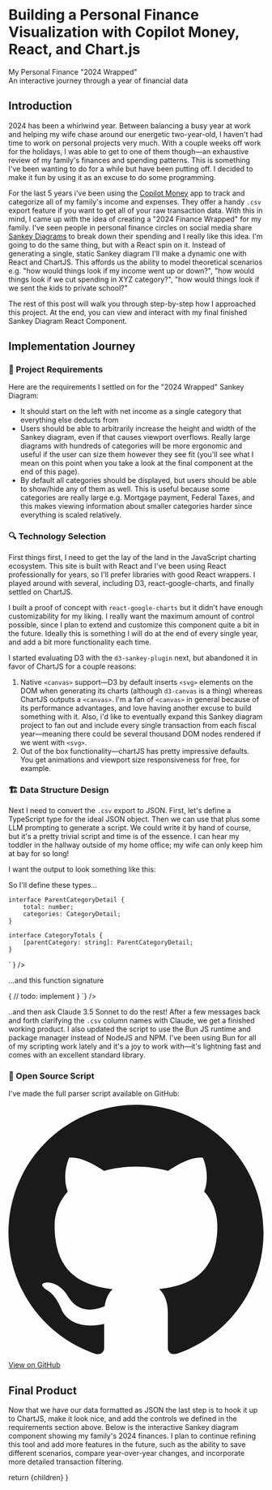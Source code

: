 


# Building a Personal Finance Visualization with Copilot Money, React, and Chart.js

<div className="flex flex-col gap-2 my-6 self-start">
  <div className="text-blue-400 text-lg font-medium">My Personal Finance "2024 Wrapped"</div>
  <div className="border-l-4 border-blue-500 pl-4 italic text-gray-400">An interactive journey through a year of financial data</div>
</div>

## Introduction
2024 has been a whirlwind year. Between balancing a busy year at work and helping my wife chase around our energetic two-year-old, I haven't had time to work on personal projects very much. With a couple weeks off work for the holidays, I was able to get to one of them though—an exhaustive review of my family's finances and spending patterns. This is something I've been wanting to do for a while but have been putting off. I decided to make it fun by using it as an excuse to do some programming.

For the last 5 years i've been using the [Copilot Money](https://copilot.money/) app to track and categorize all of my family's income and expenses. They offer a handy `.csv` export feature if you want to get all of your raw transaction data. With this in mind, I came up with the idea of creating a "2024 Finance Wrapped" for my family. I've seen people in personal finance circles on social media share [Sankey Diagrams](https://en.wikipedia.org/wiki/Sankey_diagram) to break down their spending and I really like this idea. I'm going to do the same thing, but with a React spin on it. Instead of generating a single, static Sankey diagram I'll make a dynamic one with React and ChartJS. This affords us the ability to model theoretical scenarios e.g. "how would things look if my income went up or down?", "how would things look if we cut spending in XYZ category?", "how would things look if we sent the kids to private school?"

The rest of this post will walk you through step-by-step how I approached this project. At the end, you can view and interact with my final finished Sankey Diagram React Component.

## Implementation Journey

<div className="bg-gray-800 border-l-4 border-blue-500 p-4 rounded my-6 overflow-x-auto">
  <h3 className="text-blue-400 font-semibold text-lg mb-2">📝 Project Requirements</h3>

Here are the requirements I settled on for the "2024 Wrapped" Sankey Diagram:
- It should start on the left with net income as a single category that everything else deducts from
- Users should be able to arbitrarily increase the height and width of the Sankey diagram, even if that causes viewport overflows. Really large diagrams with hundreds of categories will be more ergonomic and useful if the user can size them however they see fit (you'll see what I mean on this point when you take a look at the final component at the end of this page).
- By default all categories should be displayed, but users should be able to show/hide any of them as well. This is useful because some categories are really large e.g. Mortgage payment, Federal Taxes, and this makes viewing information about smaller categories harder since everything is scaled relatively.
</div>

<div className="bg-gray-800 border-l-4 border-green-500 p-4 rounded my-6 overflow-x-auto">
  <h3 className="text-green-400 font-semibold text-lg mb-2">🔍 Technology Selection</h3>

First things first, I need to get the lay of the land in the JavaScript charting ecosystem. This site is built with React and I've been using React professionally for years, so I'll prefer libraries with good React wrappers. I played around with several, including D3, react-google-charts, and finally settled on ChartJS.

I built a proof of concept with `react-google-charts` but it didn't have enough customizability for my liking. I really want the maximum amount of control possible, since I plan to extend and customize this component quite a bit in the future. Ideally this is something I will do at the end of every single year, and add a bit more functionality each time.

I started evaluating D3 with the `d3-sankey-plugin` next, but abandoned it in favor of ChartJS for a couple reasons:
1. Native `<canvas>` support—D3 by default inserts `<svg>` elements on the DOM when generating its charts (although `d3-canvas` is a thing) whereas ChartJS outputs a `<canvas>`. I'm a fan of `<canvas>` in general because of its performance advantages, and love having another excuse to build something with it. Also, i'd like to eventually expand this Sankey diagram project to fan out and include every single transaction from each fiscal year—meaning there could be several thousand DOM nodes rendered if we went with `<svg>`. 
2. Out of the box functionality—chartJS has pretty impressive defaults. You get animations and viewport size responsiveness for free, for example. 
</div>

<div className="bg-gray-800 border-l-4 border-purple-500 p-4 rounded my-6 overflow-x-auto max-w-full">
  <h3 className="text-purple-400 font-semibold text-lg mb-2">🏗️ Data Structure Design</h3>

Next I need to convert the `.csv` export to JSON. First, let's define a TypeScript type for the ideal JSON object. Then we can use that plus some LLM prompting to generate a script. We could write it by hand of course, but it's a pretty trivial script and time is of the essence. I can hear my toddler in the hallway outside of my home office; my wife can only keep him at bay for so long!

I want the output to look something like this:

<div className="overflow-x-auto">
<CodeBlock language="json" code={`{
"Shopping": {
    "total": 33569.33,
    "categories": {
      "Clothing": 10949.08,
      "Target": 6571.75,
      "Amazon": 3044.21,
      "Shops": 11629.46,
      "Beauty": 1374.83
    }
  },
  "Car & Transport": {
    "total": 21203.73,
    "categories": {
      "Car": 20114.91,
      "Transportation": 1088.82
    }
  },
  "Loans": {
    "total": 3611.4,
    "categories": {}
  }
}`} />
</div>

So I'll define these types...

<div className="overflow-x-auto">
<CodeBlock language="tsx" code={`
    interface CategoryDetail {
        [category: string]: number;
    }

    interface ParentCategoryDetail {
        total: number;
        categories: CategoryDetail;
    }

    interface CategoryTotals {
        [parentCategory: string]: ParentCategoryDetail;
    }
`
} />
</div>

...and this function signature

<div className="overflow-x-auto">
<CodeBlock language="tsx" code={`
    async function processExpenses({
        csvFilePath,
        startDate,
        endDate,
    }: ProcessExpensesOptions): Promise<CategoryTotals> {
        // todo: implement
    }
`} />
</div>

..and then ask Claude 3.5 Sonnet to do the rest! After a few messages back and forth clarifying the `.csv` column names with Claude, we get a finished working product.
I also updated the script to use the Bun JS runtime and package manager instead of NodeJS and NPM. I've been using Bun for all of my scripting work lately and it's a joy to work with—it's lightning fast and comes with an excellent standard library. 
</div>

<div className="bg-gray-800 border-l-4 border-yellow-500 p-4 rounded my-6 w-full overflow-x-auto">
  <h3 className="text-yellow-400 font-semibold text-lg mb-2">🔗 Open Source Script</h3>
  <p className="mb-3">I've made the full parser script available on GitHub:</p>
  <a href="https://github.com/perich/copilot-money-csv-parser" target="_blank" rel="noopener noreferrer" className="inline-flex items-center bg-gray-700 hover:bg-gray-600 text-gray-200 font-medium py-2 px-4 rounded-md transition-colors duration-200">
    <svg xmlns="http://www.w3.org/2000/svg" className="h-5 w-5 mr-2" viewBox="0 0 24 24" fill="currentColor">
      <path d="M12 0c-6.626 0-12 5.373-12 12 0 5.302 3.438 9.8 8.207 11.387.599.111.793-.261.793-.577v-2.234c-3.338.726-4.033-1.416-4.033-1.416-.546-1.387-1.333-1.756-1.333-1.756-1.089-.745.083-.729.083-.729 1.205.084 1.839 1.237 1.839 1.237 1.07 1.834 2.807 1.304 3.492.997.107-.775.418-1.305.762-1.604-2.665-.305-5.467-1.334-5.467-5.931 0-1.311.469-2.381 1.236-3.221-.124-.303-.535-1.524.117-3.176 0 0 1.008-.322 3.301 1.23.957-.266 1.983-.399 3.003-.404 1.02.005 2.047.138 3.006.404 2.291-1.552 3.297-1.23 3.297-1.23.653 1.653.242 2.874.118 3.176.77.84 1.235 1.911 1.235 3.221 0 4.609-2.807 5.624-5.479 5.921.43.372.823 1.102.823 2.222v3.293c0 .319.192.694.801.576 4.765-1.589 8.199-6.086 8.199-11.386 0-6.627-5.373-12-12-12z"/>
    </svg>
    View on GitHub
  </a>
</div>

## Final Product

<div className="mb-6 text-gray-300">
  Now that we have our data formatted as JSON the last step is to hook it up to ChartJS, make it look nice, and add the controls we defined in the requirements section above. Below is the interactive Sankey diagram component showing my family's 2024 finances.     I plan to continue refining this tool and add more features in the future, such as the ability to save different scenarios, compare year-over-year changes, and incorporate more detailed transaction filtering.

</div>

<SankeyDiagram/>

  return <MdxLayout date={date}>{children}</MdxLayout>
}